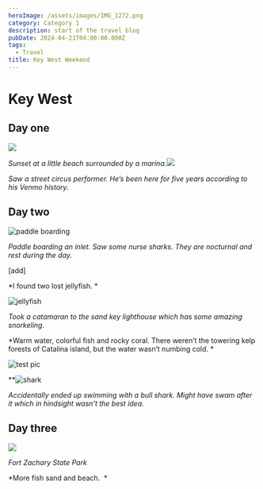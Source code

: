 ```yaml
---
heroImage: /assets/images/IMG_1272.png
category: Category 1
description: start of the travel blog
pubDate: 2024-04-21T04:00:00.000Z
tags:
  - Travel
title: Key West Weekend
---
```


# Key West

## Day one

![](/assets/images/Key_west/dji_fly_20240419_195302_179_1713570825620_pano_optimized.jpeg)

_Sunset at a little beach surrounded by a marina._![](</assets/images/Key west/IMG_1181.jpeg>)

_Saw a street circus performer. He’s been here for five years according to his Venmo history._

## Day two

![paddle boarding](/assets/images/Key_west/73531421772__753F9E32-3EAC-4003-82D2-3D6CB35F1BFF.jpeg)

_Paddle boarding an inlet. Saw some nurse sharks. They are nocturnal and rest during the day._

\[add]

\*I found two lost jellyfish. \*

![jellyfish](/assets/images/Key_west/73532692029__F3D0D46C-B12B-4FCF-AB14-D6FAC20E222F.jpeg)

_Took a catamaran to the sand key lighthouse which has some amazing snorkeling._

\*Warm water, colorful fish and rocky coral. There weren’t the towering kelp forests of Catalina island, but the water wasn’t numbing cold. \*

![test pic](/assets/images/IMG_1272.png)

\*\*![shark](/assets/images/Key_west/GPTempDownload.jpeg)

_Accidentally ended up swimming with a bull shark. Might have swam after it which in hindsight wasn’t the best idea._

## Day three

![](/assets/images/IMG_1272.png)

_Fort Zachary State Park_

\*More fish sand and beach.  \*
